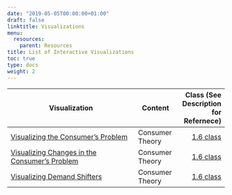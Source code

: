 ```yaml
---
date: "2019-05-05T00:00:00+01:00"
draft: false
linktitle: Visualizations
menu:
  resources:
    parent: Resources
title: List of Interactive Visualizations
toc: true
type: docs
weight: 2
---
```


| Visualization         | Content | Class (See Description for Refernece) |
|------------------|------|------:|
| [Visualizing the Consumer's Problem](https://ryansafner.shinyapps.io/Consumer/) | Consumer Theory | [1.6 class](/content/1.6-content/#interactive-examples) |
| [Visualizing Changes in the Consumer's Problem](https://ryansafner.shinyapps.io/Consumer_changes/) | Consumer Theory | [1.6 class](/content/1.6-content/#interactive-examples) |
| [Visualizing Demand Shifters](https://ryansafner.shinyapps.io/Demand/) | Consumer Theory | [1.6 class](/content/1.6-content/#interactive-examples) |